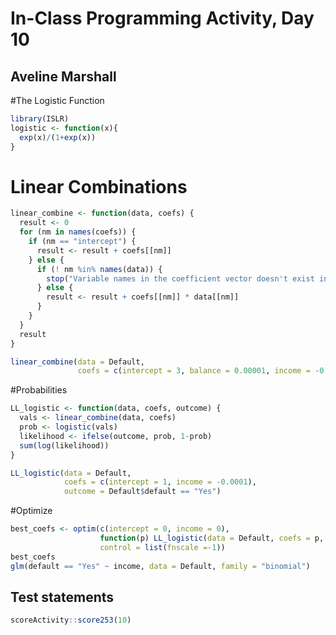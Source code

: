 # In-Class Programming Activity, Day 10

## Aveline Marshall

#The Logistic Function
```r
library(ISLR)
logistic <- function(x){
  exp(x)/(1+exp(x))
}
```

# Linear Combinations
```r
linear_combine <- function(data, coefs) {
  result <- 0 
  for (nm in names(coefs)) {
    if (nm == "intercept") {
      result <- result + coefs[[nm]]
    } else {
      if (! nm %in% names(data)) {
        stop("Variable names in the coefficient vector doesn't exist in the data.")
      } else {
        result <- result + coefs[[nm]] * data[[nm]]
      }
    }
  } 
  result
}

linear_combine(data = Default, 
               coefs = c(intercept = 3, balance = 0.00001, income = -0.0002))
```

#Probabilities
```r
LL_logistic <- function(data, coefs, outcome) {
  vals <- linear_combine(data, coefs)
  prob <- logistic(vals)
  likelihood <- ifelse(outcome, prob, 1-prob)
  sum(log(likelihood))
}

LL_logistic(data = Default, 
            coefs = c(intercept = 1, income = -0.0001), 
            outcome = Default$default == "Yes")
```

#Optimize
```r
best_coefs <- optim(c(intercept = 0, income = 0), 
                    function(p) LL_logistic(data = Default, coefs = p, outcome =  Default$default=="Yes"), 
                    control = list(fnscale =-1))
best_coefs
glm(default == "Yes" ~ income, data = Default, family = "binomial")
```

## Test statements

```r
scoreActivity::score253(10)
```
